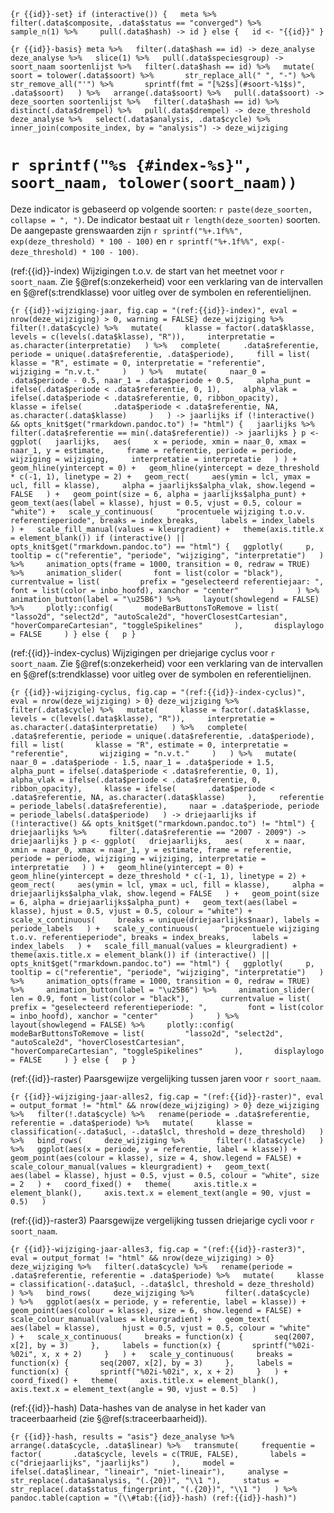 ```{r {{id}}-set}
if (interactive()) {
  meta %>%
    filter(.data$composite, .data$status == "converged") %>%
    sample_n(1) %>%
    pull(.data$hash) -> id
} else {
  id <- "{{id}}"
}
```

```{r {{id}}-basis}
meta %>%
  filter(.data$hash == id) -> deze_analyse
deze_analyse %>%
  slice(1) %>%
  pull(.data$speciesgroup) -> soort_naam
soortenlijst %>%
  filter(.data$hash == id) %>%
  mutate(
    soort = tolower(.data$soort) %>%
      str_replace_all(" ", "-") %>%
      str_remove_all("'") %>%
      sprintf(fmt = "[%2$s](#soort-%1$s)", .data$soort)
  ) %>%
  arrange(.data$soort) %>%
  pull(.data$soort) -> deze_soorten
soortenlijst %>%
  filter(.data$hash == id) %>%
  distinct(.data$drempel) %>%
  pull(.data$drempel) -> deze_threshold
deze_analyse %>%
  select(.data$analysis, .data$cycle) %>%
  inner_join(composite_index, by = "analysis") -> deze_wijziging
```

# `r sprintf("%s {#index-%s}", soort_naam, tolower(soort_naam))`

Deze indicator is gebaseerd op volgende soorten: `r paste(deze_soorten, collapse = ", ")`.
De indicator bestaat uit `r length(deze_soorten)` soorten.
De aangepaste grenswaarden zijn `r sprintf("%+.1f%%", exp(deze_threshold) * 100 - 100)` en `r sprintf("%+.1f%%", exp(-deze_threshold) * 100 - 100)`.

(ref:{{id}}-index) Wijzigingen t.o.v. de start van het meetnet voor `r soort_naam`. Zie §\@ref(s:onzekerheid) voor een verklaring van de intervallen en §\@ref(s:trendklasse) voor uitleg over de symbolen en referentielijnen.

```{r {{id}}-wijziging-jaar, fig.cap = "(ref:{{id}}-index)", eval = nrow(deze_wijziging) > 0, warning = FALSE}
deze_wijziging %>%
  filter(!.data$cycle) %>%
  mutate(
    klasse = factor(.data$klasse, levels = c(levels(.data$klasse), "R")),
    interpretatie = as.character(interpretatie)
  ) %>%
  complete(
    .data$referentie, periode = unique(.data$referentie, .data$periode),
    fill = list(
      klasse = "R", estimate = 0, interpretatie = "referentie",
      wijziging = "n.v.t."
    )
  ) %>%
  mutate(
    naar_0 = .data$periode - 0.5, naar_1 = .data$periode + 0.5,
    alpha_punt = ifelse(.data$periode < .data$referentie, 0, 1),
    alpha_vlak = ifelse(.data$periode < .data$referentie, 0, ribbon_opacity),
    klasse = ifelse(
      .data$periode < .data$referentie, NA, as.character(.data$klasse)
    )
  ) -> jaarlijks
if (!interactive() && opts_knit$get("rmarkdown.pandoc.to") != "html") {
  jaarlijks %>%
    filter(.data$referentie == min(.data$referentie)) -> jaarlijks
}
p <- ggplot(
  jaarlijks,
  aes(
    x = periode, xmin = naar_0, xmax = naar_1, y = estimate,
    frame = referentie, periode = periode, wijziging = wijziging,
    interpretatie = interpretatie
  )
) +
  geom_hline(yintercept = 0) +
  geom_hline(yintercept = deze_threshold * c(-1, 1), linetype = 2) +
  geom_rect(
    aes(ymin = lcl, ymax = ucl, fill = klasse),
    alpha = jaarlijks$alpha_vlak, show.legend = FALSE
  ) +
  geom_point(size = 6, alpha = jaarlijks$alpha_punt) +
  geom_text(aes(label = klasse), hjust = 0.5, vjust = 0.5, colour = "white") +
  scale_y_continuous(
    "procentuele wijziging t.o.v. referentieperiode", breaks = index_breaks,
    labels = index_labels
  ) +
  scale_fill_manual(values = kleurgradient) +
  theme(axis.title.x = element_blank())
if (interactive() || opts_knit$get("rmarkdown.pandoc.to") == "html") {
  ggplotly(
    p, tooltip = c("referentie", "periode", "wijziging", "interpretatie")
  ) %>%
    animation_opts(frame = 1000, transition = 0, redraw = TRUE) %>%
    animation_slider(
      font = list(color = "black"),
      currentvalue = list(
        prefix = "geselecteerd referentiejaar: ",
        font = list(color = inbo_hoofd), xanchor = "center"
      )
    ) %>%
    animation_button(label = "\u25B6") %>%
    layout(showlegend = FALSE) %>%
    plotly::config(
      modeBarButtonsToRemove = list(
        "lasso2d", "select2d", "autoScale2d", "hoverClosestCartesian",
        "hoverCompareCartesian", "toggleSpikelines"
      ),
      displaylogo = FALSE
    )
} else {
  p
}
```

(ref:{{id}}-index-cyclus) Wijzigingen per driejarige cyclus voor `r soort_naam`. Zie §\@ref(s:onzekerheid) voor een verklaring van de intervallen en §\@ref(s:trendklasse) voor uitleg over de symbolen en referentielijnen.

```{r {{id}}-wijziging-cyclus, fig.cap = "(ref:{{id}}-index-cyclus)", eval = nrow(deze_wijziging) > 0}
deze_wijziging %>%
  filter(.data$cycle) %>%
  mutate(
    klasse = factor(.data$klasse, levels = c(levels(.data$klasse), "R")),
    interpretatie = as.character(.data$interpretatie)
  ) %>%
  complete(
    .data$referentie, periode = unique(.data$referentie, .data$periode),
    fill = list(
      klasse = "R", estimate = 0, interpretatie = "referentie",
      wijziging = "n.v.t."
    )
  ) %>%
  mutate(
    naar_0 = .data$periode - 1.5, naar_1 = .data$periode + 1.5,
    alpha_punt = ifelse(.data$periode < .data$referentie, 0, 1),
    alpha_vlak = ifelse(.data$periode < .data$referentie, 0, ribbon_opacity),
    klasse = ifelse(
      .data$periode < .data$referentie, NA, as.character(.data$klasse)
    ),
    referentie = periode_labels(.data$referentie),
    naar = .data$periode, periode = periode_labels(.data$periode)
  ) -> driejaarlijks
if (!interactive() && opts_knit$get("rmarkdown.pandoc.to") != "html") {
  driejaarlijks %>%
    filter(.data$referentie == "2007 - 2009") -> driejaarlijks
}
p <- ggplot(
  driejaarlijks,
  aes(
    x = naar, xmin = naar_0, xmax = naar_1, y = estimate, frame = referentie,
    periode = periode, wijziging = wijziging, interpretatie = interpretatie
  )
) +
  geom_hline(yintercept = 0) +
  geom_hline(yintercept = deze_threshold * c(-1, 1), linetype = 2) +
  geom_rect(
    aes(ymin = lcl, ymax = ucl, fill = klasse),
    alpha = driejaarlijks$alpha_vlak, show.legend = FALSE
  ) +
  geom_point(size = 6, alpha = driejaarlijks$alpha_punt) +
  geom_text(aes(label = klasse), hjust = 0.5, vjust = 0.5, colour = "white") +
  scale_x_continuous(
    breaks = unique(driejaarlijks$naar), labels = periode_labels
  ) +
  scale_y_continuous(
    "procentuele wijziging t.o.v. referentieperiode", breaks = index_breaks,
    labels = index_labels
  ) +
  scale_fill_manual(values = kleurgradient) +
  theme(axis.title.x = element_blank())
if (interactive() || opts_knit$get("rmarkdown.pandoc.to") == "html") {
  ggplotly(
    p,
    tooltip = c("referentie", "periode", "wijziging", "interpretatie")
  ) %>%
    animation_opts(frame = 1000, transition = 0, redraw = TRUE) %>%
    animation_button(label = "\u25B6") %>%
    animation_slider(
      len = 0.9, font = list(color = "black"),
      currentvalue = list(
        prefix = "geselecteerd referentieperiode: ",
        font = list(color = inbo_hoofd), xanchor = "center"
      )
    ) %>%
    layout(showlegend = FALSE) %>%
    plotly::config(
      modeBarButtonsToRemove = list(
        "lasso2d", "select2d", "autoScale2d", "hoverClosestCartesian",
        "hoverCompareCartesian", "toggleSpikelines"
      ),
      displaylogo = FALSE
    )
} else {
  p
}
```

(ref:{{id}}-raster) Paarsgewijze vergelijking tussen jaren voor `r soort_naam`.

```{r {{id}}-wijziging-jaar-alles2, fig.cap = "(ref:{{id}}-raster)", eval = output_format != "html" && nrow(deze_wijziging) > 0}
deze_wijziging %>%
  filter(!.data$cycle) %>%
  rename(periode = .data$referentie, referentie = .data$periode) %>%
  mutate(
    klasse = classification(-.data$ucl, -.data$lcl, threshold = deze_threshold)
  ) %>%
  bind_rows(
    deze_wijziging %>%
      filter(!.data$cycle)
  ) %>%
  ggplot(aes(x = periode, y = referentie, label = klasse)) +
  geom_point(aes(colour = klasse), size = 4, show.legend = FALSE) +
  scale_colour_manual(values = kleurgradient) +
  geom_text(
    aes(label = klasse), hjust = 0.5, vjust = 0.5, colour = "white", size = 2
  ) +
  coord_fixed() +
  theme(
    axis.title.x = element_blank(),
    axis.text.x = element_text(angle = 90, vjust = 0.5)
  )
```

(ref:{{id}}-raster3) Paarsgewijze vergelijking tussen driejarige cycli voor `r soort_naam`.

```{r {{id}}-wijziging-jaar-alles3, fig.cap = "(ref:{{id}}-raster3)", eval = output_format != "html" && nrow(deze_wijziging) > 0}
deze_wijziging %>%
  filter(.data$cycle) %>%
  rename(periode = .data$referentie, referentie = .data$periode) %>%
  mutate(
    klasse = classification(-.data$ucl, -.data$lcl, threshold = deze_threshold)
  ) %>%
  bind_rows(
    deze_wijziging %>%
      filter(.data$cycle)
  ) %>%
  ggplot(aes(x = periode, y = referentie, label = klasse)) +
  geom_point(aes(colour = klasse), size = 6, show.legend = FALSE) +
  scale_colour_manual(values = kleurgradient) +
  geom_text(
    aes(label = klasse),
    hjust = 0.5, vjust = 0.5, colour = "white"
  ) +
  scale_x_continuous(
    breaks = function(x) {
      seq(2007, x[2], by = 3)
    },
    labels = function(x) {
      sprintf("%02i-%02i", x, x + 2)
    }
  ) +
  scale_y_continuous(
    breaks = function(x) {
      seq(2007, x[2], by = 3)
    },
    labels = function(x) {
      sprintf("%02i-%02i", x, x + 2)
    }
  ) +
  coord_fixed() +
  theme(
    axis.title.x = element_blank(),
    axis.text.x = element_text(angle = 90, vjust = 0.5)
  )
```

(ref:{{id}}-hash) Data-hashes van de analyse in het kader van traceerbaarheid (zie §\@ref(s:traceerbaarheid)).

```{r {{id}}-hash, results = "asis"}
deze_analyse %>%
  arrange(.data$cycle, .data$linear) %>%
  transmute(
    frequentie = factor(
      .data$cycle, levels = c(TRUE, FALSE),
      labels = c("driejaarlijks", "jaarlijks")
    ),
    model = ifelse(.data$linear, "lineair", "niet-lineair"),
    analyse = str_replace(.data$analysis, "(.{20})", "\\1 "),
    status = str_replace(.data$status_fingerprint, "(.{20})", "\\1 ")
  ) %>%
  pandoc.table(caption = "(\\#tab:{{id}}-hash) (ref:{{id}}-hash)")
```
